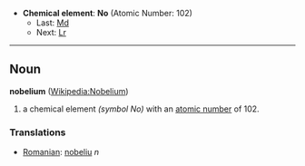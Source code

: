 *'''Chemical element''': '''No''' (Atomic Number: 102)
**Last: [[Mendelevium|Md]]
**Next: [[Lawrencium|Lr]]
----
== Noun ==
'''nobelium''' ([[en:Nobelium|Wikipedia:Nobelium]])

# a chemical element ''(symbol No)'' with an [[atomic number]] of 102.

===Translations===
*[[Romanian]]: [[nobeliu]] ''n''